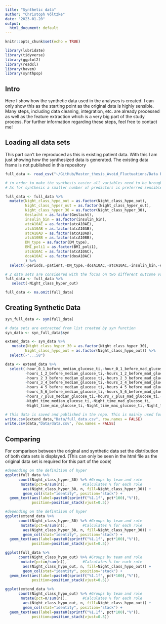 ```yaml
---
title: "Synthetic data"
author: "Christoph Völtzke"
date: "2023-01-20"
output:
  html_document: default
---
```


```r
knitr::opts_chunk$set(echo = TRUE)
```

```r
library(lubridate)
library(tidyverse)
library(ggplot2)
library(readxl)
library(haven)
library(synthpop)
```
## Intro

Here I show how the synthetic data used in the analyses is created. I can only show this as the starting point as the original data is highly sensible. Many steps, including data cleaning, integration, etc. are already processed as well as the feature extraction which is a very big part of the study process. For further information regarding these steps, feel free to contact me!

## Loading all data sets

This part can't be reproduced as this is existing patient data. With this I am just showing how the synthesized data is generated.
The existing data frame is not published in this repository
```r
full_data <- read_csv("~/GitHub/Master_thesis_Avoid_Fluctuations/Data Pre Processing/Data_processed/full_data.csv")
```

```r
# in order to make the synthesis easier all variables need to be brought in a specific format
# As for synthesis a smaller number of predictors is preferred sensible or non important predictors are omitted

full_data <- full_data %>%
  mutate(Night_class_hypo_out = as.factor(Night_class_hypo_out),
         Night_class_hyper_out = as.factor(Night_class_hyper_out),
         Night_class_hyper_30 = as.factor(Night_class_hyper_30),
         Geslacht = as.factor(Geslacht),
         insulin_bin = as.factor(insulin_bin),
         atcA10AE = as.factor(atcA10AE),
         atcA10AB = as.factor(atcA10AB),
         atcA10AD = as.factor(atcA10AD),
         atcA10BB = as.factor(atcA10BB),
         DM_type = as.factor(DM_type),
         BMI_poli1 = as.factor(BMI_poli1),
         atcA10AC = as.factor(atcA10AC),
         dosA10AC = as.factor(dosA10AC)
         ) %>%
  select(-periods,-patient,-DM_type,-dosA10AC,-atcA10AC,-insulin_bin,-dosA10BB,-atcA10BB,-dosA10AD,-atcA10AD,-BMI_poli1)
```

```r
# 2 data sets are considered with the focus on two different outcome variables. One relating to Hyperglyceamia and one to Hypoglyaecmia
full_data <- full_data %>%
   select(-Night_class_hyper_out)
```

```r
full_data <- na.omit(full_data)
```

## Creating Synthetic Data
```r
syn_full_data <- syn(full_data) 
```

```r
# data sets are extracted from list created by syn function
syn_data <- syn_full_data$syn

extend_data <- syn_data %>%
   mutate(Night_class_hyper_30 = as.factor(Night_class_hyper_30),
         Night_class_hypo_out = as.factor(Night_class_hypo_out)) %>%
  select(-"...58")

data <- extend_data %>%
  select(-hour_0_1_before_median_glucose_ti,-hour_0_1_before_mad_glucose_ti,-hour_0_1_before_min_glucose_ti,-hour_0_1_before_max_glucose_ti,
         -hours_1_2_before_median_glucose_ti,-hours_1_2_before_mad_glucose_ti,-hours_1_2_before_min_glucose_ti,-hours_1_2_before_max_glucose_ti,
         -hours_2_3_before_median_glucose_ti,-hours_2_3_before_mad_glucose_ti,-hours_2_3_before_min_glucose_ti,-hours_2_3_before_max_glucose_ti,
         -hours_3_4_before_median_glucose_ti,-hours_3_4_before_mad_glucose_ti,-hours_3_4_before_min_glucose_ti,-hours_3_4_before_max_glucose_ti,
         -hours_4_5_before_median_glucose_ti,-hours_4_5_before_mad_glucose_ti,-hours_4_5_before_min_glucose_ti,-hours_4_5_before_max_glucose_ti,
         -hours_5_6_before_median_glucose_ti,-hours_5_6_before_mad_glucose_ti,-hours_5_6_before_min_glucose_ti,-hours_5_6_before_max_glucose_ti,
         -hours_7_plus_median_glucose_ti,-hours_7_plus_mad_glucose_ti,-hours_7_plus_min_glucose_ti,-hours_7_plus_max_glucose_ti,
         -Night_time_median_glucose_ti,-Night_time_mad_glucose_ti,
         -Night_time_min_glucose_ti,-Night_time_max_glucose_ti,-Night_time_mean_glucose_ti,-Night_time_sd_glucose_ti)
```

```r
# this data is saved and published in the repo. This is mainly used for analyses
write.csv(extend_data,"Data/full_data.csv", row.names = FALSE)
write.csv(data,"Data/data.csv", row.names = FALSE)
```

## Comparing

For comparison between the original and synthetic data set the distribution of both data sets is displayed. (This can only be seen in the html file as the original data set is required for this part of the code)

```r
#depending on the definition of hyper
ggplot(full_data %>%
      count(Night_class_hyper_30) %>% #Groups by team and role
       mutate(pct=n/sum(n)),       #Calculates % for each role
        aes(Night_class_hyper_30, n, fill=Night_class_hyper_30)) +
        geom_col(stat="identity", position="stack") +
  geom_text(aes(label=paste0(sprintf("%1.1f", pct*100),"%")),
            position=position_stack(vjust=0.5))

#depending on the defintiion of hyper
ggplot(extend_data %>%
      count(Night_class_hyper_30) %>% #Groups by team and role
       mutate(pct=n/sum(n)),       #Calculates % for each role
        aes(Night_class_hyper_30, n, fill=Night_class_hyper_30)) +
        geom_col(stat="identity", position="stack") +
  geom_text(aes(label=paste0(sprintf("%1.1f", pct*100),"%")),
            position=position_stack(vjust=0.5))
```
```r
ggplot(full_data %>%
      count(Night_class_hypo_out) %>% #Groups by team and role
       mutate(pct=n/sum(n)),       #Calculates % for each role
        aes(Night_class_hypo_out, n, fill=Night_class_hypo_out)) +
        geom_col(stat="identity", position="stack") +
  geom_text(aes(label=paste0(sprintf("%1.1f", pct*100),"%")),
            position=position_stack(vjust=0.5))

ggplot(extend_data %>%
      count(Night_class_hypo_out) %>% #Groups by team and role
       mutate(pct=n/sum(n)),       #Calculates % for each role
        aes(Night_class_hypo_out, n, fill=Night_class_hypo_out)) +
        geom_col(stat="identity", position="stack") +
  geom_text(aes(label=paste0(sprintf("%1.1f", pct*100),"%")),
            position=position_stack(vjust=0.5))
```






